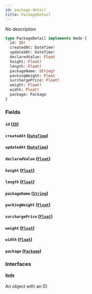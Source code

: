```yaml
---
id: package-detail
title: PackageDetail
---
```


No description

```graphql
type PackageDetail implements Node {
  id: ID!
  createdAt: DateTime!
  updatedAt: DateTime!
  declaredValue: Float
  height: Float!
  length: Float!
  packageName: String!
  packingWeight: Float
  surchargePrice: Float!
  weight: Float!
  width: Float!
  package: Package
}
```

### Fields

#### `id` ([`ID`](../order-view-service/scalars/id))

#### `createdAt` ([`DateTime`](../order-view-service/scalars/date-time))

#### `updatedAt` ([`DateTime`](../order-view-service/scalars/date-time))

#### `declaredValue` ([`Float`](../order-view-service/scalars/float))

#### `height` ([`Float`](../order-view-service/scalars/float))

#### `length` ([`Float`](../order-view-service/scalars/float))

#### `packageName` ([`String`](../order-view-service/scalars/string))

#### `packingWeight` ([`Float`](../order-view-service/scalars/float))

#### `surchargePrice` ([`Float`](../order-view-service/scalars/float))

#### `weight` ([`Float`](../order-view-service/scalars/float))

#### `width` ([`Float`](../order-view-service/scalars/float))

#### `package` ([`Package`](../order-view-service/objects/package))

### Interfaces

#### [`Node`](../order-view-service/interfaces/node)

An object with an ID

